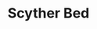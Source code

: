 ---
title: "Scyther Bed"
meta_title: "Scyther Bed craft"
description: "Craft de Scyther Bed"
rank: "b"
draft: false
name: "Scyther Bed"
recipe_img: "https://wiki.pokexgames.com/images/d/d2/Scyther_Bed1.png"
level: 68
craft_time: 57600
result: 1
value_npc: 1
ingredients:
  - name: "White Bed"
    quantity: 1
    item_img: "https://wiki.pokexgames.com/images/7/76/White_Bed.png"
    value_npc: 1
  - name: "Naturia Tapestry"
    quantity: 2
    item_img: "https://wiki.pokexgames.com/images/9/93/Naturia_Tapestry.png"
    value_npc: 1
  - name: "Scythe"
    quantity: 20
    item_img: "https://wiki.pokexgames.com/images/2/2f/Scythe1.png"
    value_npc: 1
  - name: "Planks"
    quantity: 200
    item_img: "https://wiki.pokexgames.com/images/b/b9/Planks.png"
    value_npc: 1
---